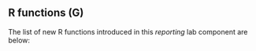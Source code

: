 ## R functions (G) {.unnumbered}

The list of new R functions introduced in this *reporting* lab component are below:
